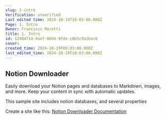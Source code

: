 ```yaml
---
slug: 1-intro
Verification: unverified
Last edited time: 2024-10-19T10-03-00.000Z
Page: 1. Intro
Owner: Francisco Moretti
title: 1. Intro
id: 12404714-9aef-80d4-9fde-c6b5c9a1bac6
cover: 
created_time: 2024-10-19T09:03:00.000Z
last_edited_time: 2024-10-19T10:03:00.000Z
---
```




## **Notion Downloader**


Easily download your Notion pages and databases to Markdown, images, and more. Keep your content in sync with automatic updates.


This sample site includes notion databases, and several properties


Create a site like this: [Notion Downloader Documentation](https://downloader.franciscomoretti.com/)


